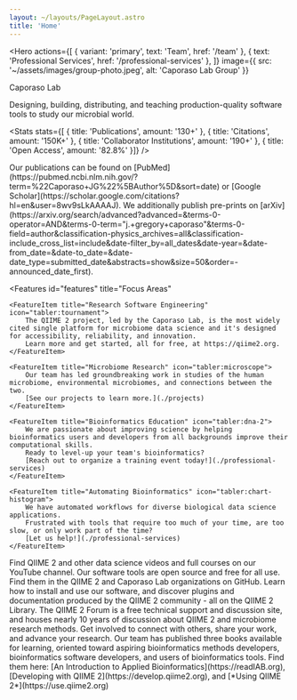 ```yaml
---
layout: ~/layouts/PageLayout.astro
title: 'Home'
---
```



<Hero
    actions={[
        { variant: 'primary', text: 'Team', href: '/team' },
        { text: 'Professional Services', href: '/professional-services' },
    ]}
    image={{ src: '~/assets/images/group-photo.jpeg', alt: 'Caporaso Lab Group' }}
>
<Fragment slot="title">Caporaso Lab</Fragment>

<Fragment slot="subtitle">
    <span class="font-semibold"> Designing, building, distributing, and teaching production-quality software tools to study our microbial world. </span>
</Fragment>
</Hero>

<HeroText title="Discover our <span class='text-primary font-bold'> published work</span>:" />

 <Stats
    stats={[
      { title: 'Publications', amount: '130+' },
      { title: 'Citations', amount: '150K+' },
      { title: 'Collaborator Institutions', amount: '190+' },
      { title: 'Open Access', amount: '82.8%' }]}
/>

<Hero subtitleClass="-mb-20 -mt-20">
    <Fragment slot="subtitle">
        <span class="font-semibold"> Our publications can be found on <span class="text-primary font-bold"> [PubMed](https://pubmed.ncbi.nlm.nih.gov/?term=%22Caporaso+JG%22%5BAuthor%5D&sort=date)</span> or <span class="text-primary font-bold">[Google Scholar](https://scholar.google.com/citations?hl=en&user=8wv9sLkAAAAJ)</span>. We additionally publish pre-prints on <span class="text-primary font-bold">[arXiv](https://arxiv.org/search/advanced?advanced=&terms-0-operator=AND&terms-0-term="j.+gregory+caporaso"&terms-0-field=author&classification-physics_archives=all&classification-include_cross_list=include&date-filter_by=all_dates&date-year=&date-from_date=&date-to_date=&date-date_type=submitted_date&abstracts=show&size=50&order=-announced_date_first)</span>. </span>
    </Fragment>
</Hero>

<Features
    id="features"
    title="Focus Areas"
>
    <FeatureItem title="Research Software Engineering" icon="tabler:tournament">
        The QIIME 2 project, led by the Caporaso Lab, is the most widely cited single platform for microbiome data science and it's designed for accessibility, reliability, and innovation.
        Learn more and get started, all for free, at https://qiime2.org.
    </FeatureItem>

    <FeatureItem title="Microbiome Research" icon="tabler:microscope">
        Our team has led groundbreaking work in studies of the human microbiome, environmental microbiomes, and connections between the two.
        [See our projects to learn more.](./projects)
    </FeatureItem>

    <FeatureItem title="Bioinformatics Education" icon="tabler:dna-2">
        We are passionate about improving science by helping bioinformatics users and developers from all backgrounds improve their computational skills.
        Ready to level-up your team's bioinformatics?
        [Reach out to organize a training event today!](./professional-services)
    </FeatureItem>

    <FeatureItem title="Automating Bioinformatics" icon="tabler:chart-histogram">
        We have automated workflows for diverse biological data science applications.
        Frustrated with tools that require too much of your time, are too slow, or only work part of the time?
        [Let us help!](./professional-services)
    </FeatureItem>
</Features>

<Features2 title="Free Resources" subtitle="Use our educational and other resources to advance your skills." columns={3}>
    <LogoFeatureItem title="YouTube" image={youtubeIcon.src}  darkImage={youtubeIcon.src} href="https://www.youtube.com/qiime2">
    Find QIIME 2 and other data science videos and full courses on our YouTube channel.
    </LogoFeatureItem>
    <LogoFeatureItem title="GitHub" image={githubIcon.src} darkImage={githubIconDark.src} href="https://www.github.com/qiime2">
    Our software tools are open source and free for all use.
    Find them in the QIIME 2 and Caporaso Lab organizations on GitHub.
    </LogoFeatureItem>
    <LogoFeatureItem title="QIIME 2 Library" image={q2Icon.src} darkImage={q2IconDark.src} href="https://library.qiime2.org">
    Learn how to install and use our software, and discover plugins and documentation produced by the QIIME 2 community - all on the QIIME 2 Library.
    </LogoFeatureItem>
    <LogoFeatureItem title="QIIME 2 Forum" image={q2Icon.src} darkImage={q2IconDark.src} href="https://forum.qiime2.org">
    The QIIME 2 Forum is a free technical support and discussion site, and houses nearly 10 years of discussion about QIIME 2 and microbiome research methods.
    Get involved to connect with others, share your work, and advance your research.
    </LogoFeatureItem>
    <LogoFeatureItem title="Free online books" image={booksIcon.src} darkImage={booksIcon.src}>
    Our team has published three books available for learning, oriented toward aspiring bioinformatics methods developers, bioinformatics software developers, and users of bioinformatics tools. Find them here: <span class="text-blue-800 dark:text-blue-600 font-bold">[An Introduction to Applied Bioinformatics](https://readIAB.org)</span>, <span class="text-blue-800 dark:text-blue-600 font-bold">[Developing with QIIME 2](https://develop.qiime2.org)</span>, and <span class="text-blue-800 dark:text-blue-600 font-bold">[*Using QIIME 2*](https://use.qiime2.org) </span>
    </LogoFeatureItem>
</Features2>
